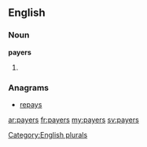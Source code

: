 ==English==

===Noun===
'''payers'''

# {{plural of|[[payer]]}}

===Anagrams===
* [[repays#English|repays]]

[[Category:English plurals]]

[[ar:payers]]
[[fr:payers]]
[[my:payers]]
[[sv:payers]]
